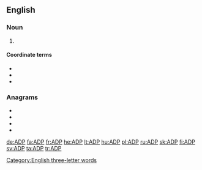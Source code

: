 ==English==

===Noun===
{{en-noun|-}}

# {{initialism of|adenosine diphosphate|lang=en}}

====Coordinate terms====
* {{l|en|A}}
* {{l|en|AMP}}
* {{l|en|ATP}}

===Anagrams===
* {{l|en|dap}}
* {{l|en|DPA}}
* {{l|en|pad}}
* {{l|en|PDA}}

[[Category:English three-letter words]]

[[de:ADP]]
[[fa:ADP]]
[[fr:ADP]]
[[he:ADP]]
[[lt:ADP]]
[[hu:ADP]]
[[pl:ADP]]
[[ru:ADP]]
[[sk:ADP]]
[[fi:ADP]]
[[sv:ADP]]
[[ta:ADP]]
[[tr:ADP]]